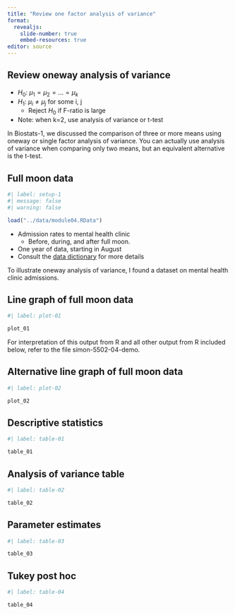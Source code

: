 ```yaml
---
title: "Review one factor analysis of variance"
format: 
  revealjs:
    slide-number: true
    embed-resources: true
editor: source
---
```


## Review oneway analysis of variance

-   $H_0:\ \mu_1=\mu_2=...=\mu_k$
-   $H_1:\ \mu_i \ne \mu_j$ for some i, j
    -   Reject $H_0$ if F-ratio is large
-   Note: when k=2, use analysis of variance or t-test

::: notes
In Biostats-1, we discussed the comparison of three or more means using oneway or single factor analysis of variance. You can actually use analysis of variance when comparing only two means, but an equivalent alternative is the t-test.
:::

## Full moon data

```r
#| label: setup-1
#| message: false
#| warning: false

load("../data/module04.RData")
```


-   Admission rates to mental health clinic
    -   Before, during, and after full moon.
-   One year of data, starting in August
-   Consult the [data dictionary][ref11] for more details

[ref11]: https://github.com/pmean/data/blob/main/files/full-moon-er-admissions.yaml

::: notes
To illustrate oneway analysis of variance, I found a dataset on mental health clinic admissions.
:::

## Line graph of full moon data

```r
#| label: plot-01

plot_01
```

::: notes
For interpretation of this output from R and all other output from R included below, refer to the file simon-5502-04-demo.
:::

## Alternative line graph of full moon data

```r
#| label: plot-02

plot_02
```

## Descriptive statistics

```r
#| label: table-01

table_01
```

## Analysis of variance table

```r
#| label: table-02

table_02
```

## Parameter estimates

```r
#| label: table-03

table_03
```

## Tukey post hoc

```r
#| label: table-04

table_04
```


